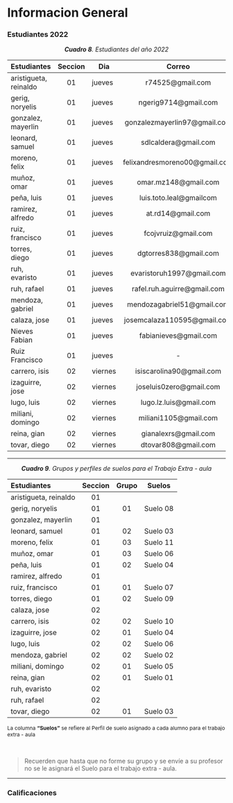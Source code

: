 # Informacion General

### Estudiantes 2022 {-}

<center>***Cuadro 8**. Estudiantes del año 2022*</center>

<div style="font-size: 10px">
|Estudiantes|Seccion|Dia|Correo|
|:---|:---:|---|:---:|
|aristigueta, reinaldo|01|jueves|r74525@gmail.com|
|gerig, noryelis|01|jueves|	ngerig9714@gmail.com|
|gonzalez, mayerlin|01|jueves|gonzalezmayerlin97@gmail.com|
|leonard, samuel|01|jueves|sdlcaldera@gmail.com|
|moreno, felix|01|jueves|felixandresmoreno00@gmail.com|
|muñoz, omar|01|jueves|omar.mz148@gmail.com|
|peña, luis|01|jueves|luis.toto.leal@gmailcom|
|ramirez, alfredo|01|jueves|at.rd14@gmail.com|
|ruiz, francisco|01|jueves|fcojvruiz@gmail.com|
|torres, diego|01|jueves|dgtorres838@gmail.com|
|ruh, evaristo|01|jueves|evaristoruh1997@gmail.com|
|ruh, rafael|01|jueves|rafel.ruh.aguirre@gmail.com|
|mendoza, gabriel|01|jueves|mendozagabriel51@gmail.com|
|calaza, jose|01|jueves|josemcalaza110595@gmail.com|
|Nieves Fabian|01|jueves|fabianieves@gmail.com|
|Ruiz Francisco|01|jueves|-|
|carrero, isis|02|viernes|isiscarolina90@gmail.com|
|izaguirre, jose|02|viernes|joseluis0zero@gmail.com|
|lugo, luis|02|viernes|lugo.lz.luis@gmail.com|
|miliani, domingo|02|viernes|miliani1105@gmail.com|
|reina, gian|02|viernes|gianalexrs@gmail.com|1|
|tovar, diego|02|viernes|dtovar808@gmail.com|1|


<!-- <p> La columna "Suelo" se refiere al Perfil de suelos asignado para el trabajo extra - aula </p> -->
</div>

---

<center>***Cuadro 9**. Grupos y perfiles de suelos para el Trabajo Extra - aula*</center>

<div style="font-size: 12px">
|Estudiantes|Seccion|Grupo|Suelos|
|:---|:---:|:---:|:---:|
|aristigueta, reinaldo|01|
|gerig, noryelis|01|01|Suelo 08|
|gonzalez, mayerlin|01|
|leonard, samuel|01|02|Suelo 03|
|moreno, felix|01|03|Suelo 11|
|muñoz, omar|01|03|Suelo 06|
|peña, luis|01|02|Suelo 04|
|ramirez, alfredo|01|
|ruiz, francisco|01|01|Suelo 07|
|torres, diego|01|02|Suelo 09|
|calaza, jose|02|
|carrero, isis|02|02|Suelo 10|
|izaguirre, jose|02|01|Suelo 04|
|lugo, luis|02|02|Suelo 06|
|mendoza, gabriel|02|02|Suelo 02|
|miliani, domingo|02|01|Suelo 05|
|reina, gian|02|01|Suelo 01|
|ruh, evaristo|02|
|ruh, rafael|02|
|tovar, diego|02|01|Suelo 03|
<p> La columna <b>"Suelos"</b> se refiere al Perfil de suelo asignado a cada alumno para el trabajo extra - aula </p>
</div>
<br>

> Recuerden que hasta que no forme su grupo y se envíe a su profesor no se le asignará el Suelo para el trabajo extra - aula.

---

### Calificaciones {-}